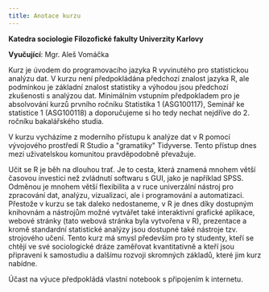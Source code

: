 ```yaml
---
title: Anotace kurzu
---
```


**Katedra sociologie Filozofické fakulty Univerzity Karlovy**

**Vyučující**: Mgr. Aleš Vomáčka

Kurz je úvodem do programovacího jazyka R vyvinutého pro statistickou analýzu dat. V kurzu není předpokládána předchozí znalost jazyka R, ale podmínkou je základní znalost statistiky a výhodou jsou předchozí zkušenosti s analýzou dat. Minimálním vstupním předpokladem pro je absolvování kurzů prvního ročníku Statistika 1 (ASG100117), Seminář ke statistice 1 (ASG100118) a doporučujeme si ho tedy nechat nejdříve do 2. ročníku bakalářského studia.

V kurzu vycházíme z moderního přístupu k analýze dat v R pomocí vývojového prostředí R Studio a \"gramatiky\" Tidyverse. Tento přístup dnes mezi uživatelskou komunitou pravděpodobně převažuje.

Učit se R je běh na dlouhou trať. Je to cesta, která znamená mnohem větší časovou investici než zvládnutí softwaru s GUI, jako je například SPSS. Odměnou je mnohem větší flexibilita a v ruce univerzální nástroj pro zpracování dat, analýzu, vizualizaci, ale i programování a automatizaci. Přestože v kurzu se tak daleko nedostaneme, v R je dnes díky dostupným knihovnám a nástrojům možné vytvářet také interaktivní grafické aplikace, webové stránky (tato webová stránka byla vytvořena v R), prezentace a kromě standardní statistické analýzy jsou dostupné také nástroje tzv. strojového učení. Tento kurz má smysl především pro ty studenty, kteří se chtějí ve své sociologické dráze zaměřovat kvantitativně a kteří jsou připraveni k samostudiu a dalšímu rozvoji skromných základů, které jim kurz nabídne.

Účast na výuce předpokládá vlastní notebook s připojením k internetu.
